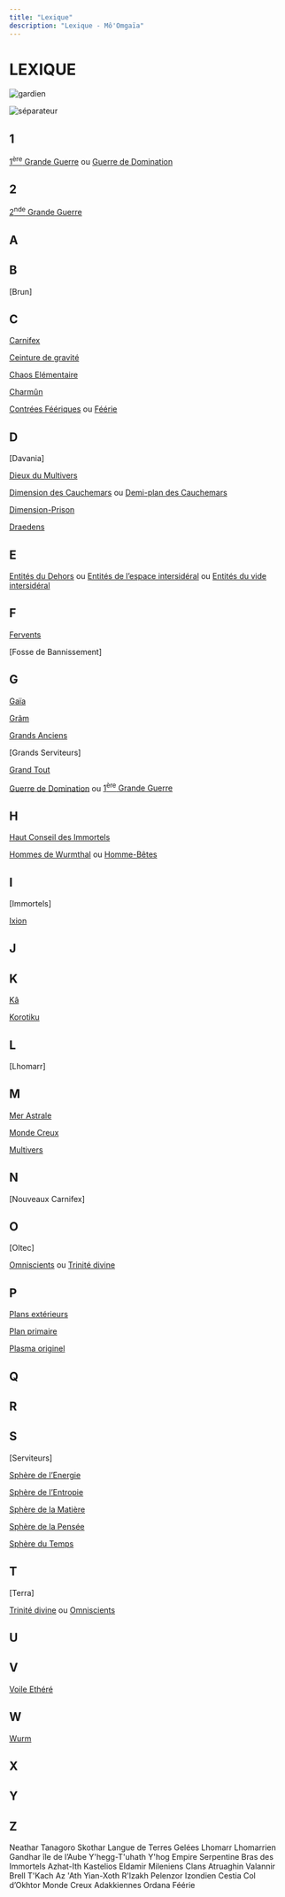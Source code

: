 ```yaml
---
title: "Lexique"
description: "Lexique - Mô'Omgaïa"
---
```



# LEXIQUE

![gardien](/articles_images/lexique/diablo1.png#center)

![séparateur](/articles_images/lexique/separator.svg#center)

## 1

[1<sup>ère</sup> Grande Guerre](./histoire/origines/la_creation_du_multivers#la-guerre-de-domination-le-voile-éthéré-et-les-contrées-féeriques) ou [Guerre de Domination](./histoire/origines/la_creation_du_multivers#la-guerre-de-domination-le-voile-éthéré-et-les-contrées-féeriques)

## 2
[2<sup>nde</sup> Grande Guerre](.histoire/origines/la_genese#la-2nde-grande-guerre)

## A

## B

[Brun]

## C

[Carnifex](./histoire/origines/les_carnifex#carnifex)

[Ceinture de gravité](./histoire/origines/la_genese#le-monde-creux)

[Chaos Elémentaire](./histoire/origines/la_creation_du_multivers#chaos-elementaire)

[Charmûn](./ressources/religion/foi#charmun)

[Contrées Féériques](./histoire/origines/la_creation_du_multivers#les-contrées-féériques) ou [Féérie](./histoire/origines/la_creation_du_multivers#les-contrées-féériques)

## D

[Davania]

[Dieux du Multivers](./histoire/origines/la_creation_du_multivers#dieux-du-multivers)

[Dimension des Cauchemars](./histoire/origines/la_dimension_des_cauchemars) ou [Demi-plan des Cauchemars](./histoire/origines/la_dimension_des_cauchemars)

[Dimension-Prison](./histoire/origines/la_genese#dimension-prison)

[Draedens](./histoire/origines/la_creation_du_multivers#draedens)

## E

[Entités du Dehors](./histoire/origines/la_genese#entités-du-dehors) ou [Entités de l’espace intersidéral](./histoire/origines/la_genese#entités-du-dehors) ou [Entités du vide intersidéral](./histoire/origines/la_genese#entités-du-dehors)

## F

[Fervents](./histoire/origines/la_genese#fervents)

[Fosse de Bannissement]

## G

[Gaïa](./histoire/origines/la_genese#gaïa)

[Grâm](./ressources/religion/foi#gram)

[Grands Anciens](./histoire/origines/la_creation_du_multivers#grands-anciens)

[Grands Serviteurs]

[Grand Tout](./histoire/origines/la_creation_du_multivers#le-grand-tout)

[Guerre de Domination](./histoire/origines/la_creation_du_multivers#la-guerre-de-domination-le-voile-éthéré-et-les-contrées-féeriques) ou [1<sup>ère</sup> Grande Guerre](./histoire/origines/la_creation_du_multivers#la-guerre-de-domination-le-voile-éthéré-et-les-contrées-féeriques)

## H

[Haut Conseil des Immortels](.histoire/origines/la_creation_du_multivers#le-nouvel-ordre-divin)

[Hommes de Wurmthal](./histoire/origines/les_carnifex#75000-avc) ou [Homme-Bêtes](./histoire/origines/les_carnifex#75000-avc)

## I

[Immortels]

[Ixion](./histoire/origines/la_genese#ixion)

## J

## K

[Kâ](./histoire/origines/la_genese#kâ)

[Korotiku](./histoire/origines/la_genese#korotiku)

## L
[Lhomarr]

## M

[Mer Astrale](./histoire/origines/la_creation_du_multivers#mer-astrale)

[Monde Creux](./histoire/origines/la_genese#monde-creux)

[Multivers](./histoire/origines/la_creation_du_multivers#le-grand-tout)

## N

[Nouveaux Carnifex]

## O

[Oltec]

[Omniscients](./histoire/origines/la_creation_du_multivers#omniscients) ou [Trinité divine](./histoire/origines/la_creation_du_multivers#trinité-divine)

## P

[Plans extérieurs](./histoire/origines/la_creation_du_multivers#plans-extérieurs)

[Plan primaire](./histoire/origines/la_creation_du_multivers#plan-primaire)

[Plasma originel](./histoire/origines/la_creation_du_multivers#plasma-originel)

## Q

## R

## S

[Serviteurs]

[Sphère de l’Energie](./ressources/religion/spheres#sphère-de-lenergie)

[Sphère de l’Entropie](./ressources/religion/spheres#sphère-de-lentropie)

[Sphère de la Matière](./ressources/religion/spheres#sphère-de-la-matière)

[Sphère de la Pensée](./ressources/religion/spheres#sphère-de-la-pensée)

[Sphère du Temps](./ressources/religion/spheres#sphère-du-temps)

## T

[Terra]

[Trinité divine](./histoire/origines/la_creation_du_multivers#le-grand-tout) ou [Omniscients](./histoire/origines/la_creation_du_multivers#le-grand-tout)

## U

## V

[Voile Ethéré](./histoire/origines/la_creation_du_multivers#voile_ethéré)

## W

[Wurm](./histoire/origines/les_carnifex#wurm)

## X

## Y

## Z





Neathar
Tanagoro
Skothar
Langue de Terres Gelées
Lhomarr 
Lhomarrien
Gandhar
île de l’Aube
Y'hegg-T'uhath
Y'hog
Empire Serpentine
Bras des Immortels
Azhat-Ith
Kastelios
Eldamir
Mileniens
Clans Atruaghin
Valannir
Brell
T'Kach
Az 'Ath
Yian-Xoth
R'lzakh
Pelenzor
Izondien
Cestia
Col d’Okhtor
Monde Creux
Adakkiennes
Ordana
Féérie

